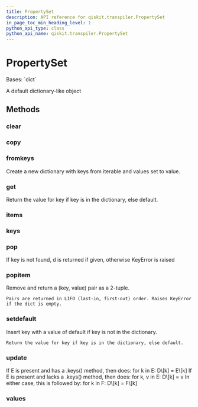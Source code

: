 ```yaml
---
title: PropertySet
description: API reference for qiskit.transpiler.PropertySet
in_page_toc_min_heading_level: 1
python_api_type: class
python_api_name: qiskit.transpiler.PropertySet
---
```


# PropertySet

<Class id="qiskit.transpiler.PropertySet" isDedicatedPage={true} github="https://github.com/qiskit/qiskit/tree/stable/0.23/qiskit/transpiler/propertyset.py" signature="PropertySet">
  Bases: `dict`

  A default dictionary-like object

  ## Methods

  ### clear

  <Function id="qiskit.transpiler.PropertySet.clear" name="clear" signature="PropertySet.clear() → None.  Remove all items from D." />

  ### copy

  <Function id="qiskit.transpiler.PropertySet.copy" name="copy" signature="PropertySet.copy() → a shallow copy of D" />

  ### fromkeys

  <Function id="qiskit.transpiler.PropertySet.fromkeys" name="fromkeys" signature="PropertySet.fromkeys(value=None, /)">
    Create a new dictionary with keys from iterable and values set to value.
  </Function>

  ### get

  <Function id="qiskit.transpiler.PropertySet.get" name="get" signature="PropertySet.get(key, default=None, /)">
    Return the value for key if key is in the dictionary, else default.
  </Function>

  ### items

  <Function id="qiskit.transpiler.PropertySet.items" name="items" signature="PropertySet.items() → a set-like object providing a view on D's items" />

  ### keys

  <Function id="qiskit.transpiler.PropertySet.keys" name="keys" signature="PropertySet.keys() → a set-like object providing a view on D's keys" />

  ### pop

  <Function id="qiskit.transpiler.PropertySet.pop" name="pop" signature="PropertySet.pop(k[, d]) → v, remove specified key and return the corresponding value.">
    If key is not found, d is returned if given, otherwise KeyError is raised
  </Function>

  ### popitem

  <Function id="qiskit.transpiler.PropertySet.popitem" name="popitem" signature="PropertySet.popitem()">
    Remove and return a (key, value) pair as a 2-tuple.

    Pairs are returned in LIFO (last-in, first-out) order. Raises KeyError if the dict is empty.
  </Function>

  ### setdefault

  <Function id="qiskit.transpiler.PropertySet.setdefault" name="setdefault" signature="PropertySet.setdefault(key, default=None, /)">
    Insert key with a value of default if key is not in the dictionary.

    Return the value for key if key is in the dictionary, else default.
  </Function>

  ### update

  <Function id="qiskit.transpiler.PropertySet.update" name="update" signature="PropertySet.update([E, ]**F) → None.  Update D from dict/iterable E and F.">
    If E is present and has a .keys() method, then does: for k in E: D\[k] = E\[k] If E is present and lacks a .keys() method, then does: for k, v in E: D\[k] = v In either case, this is followed by: for k in F: D\[k] = F\[k]
  </Function>

  ### values

  <Function id="qiskit.transpiler.PropertySet.values" name="values" signature="PropertySet.values() → an object providing a view on D's values" />
</Class>

